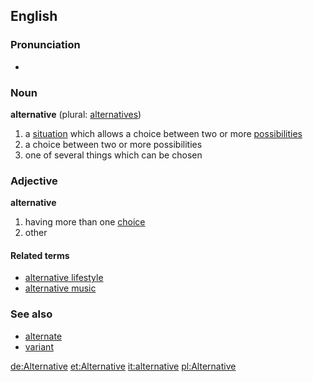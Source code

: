==English==
===Pronunciation===
*{{AHD|/ăl-tûr'nə-tĭv/}}

===Noun===
'''alternative''' (plural: [[alternatives]])
#a [[situation]] which allows a choice between two or more [[possibilities]]
#a choice between two or more possibilities
#one of several things which can be chosen

===Adjective===
'''alternative'''
#having more than one [[choice]]
#other

====Related terms====
*[[alternative lifestyle]]
*[[alternative music]]

===See also===
*[[alternate]]
*[[variant]]

[[de:Alternative]]
[[et:Alternative]]
[[it:alternative]]
[[pl:Alternative]]